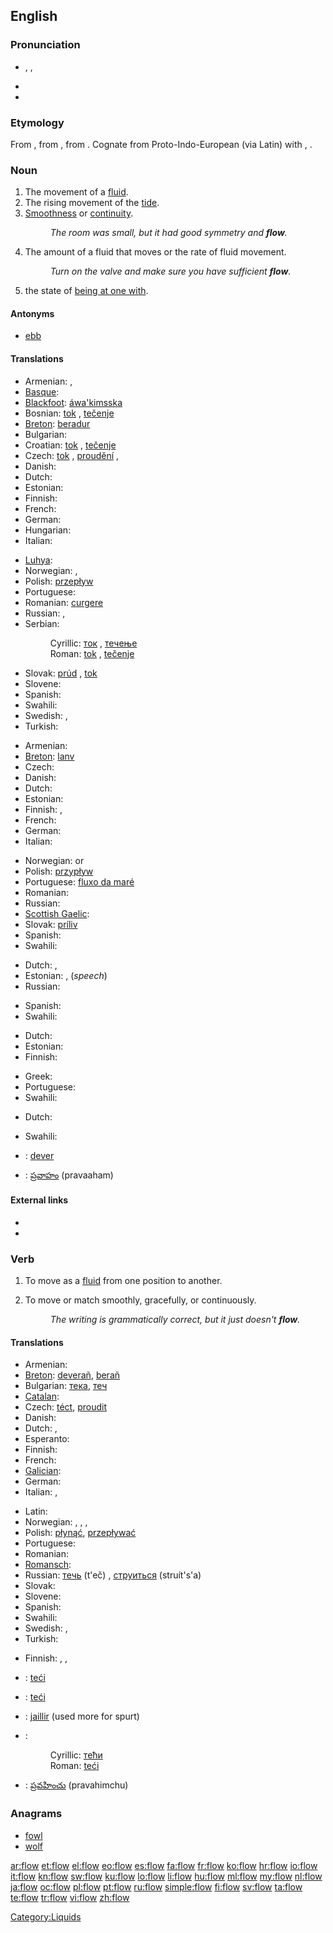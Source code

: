 ==English==

===Pronunciation===
* {{enPR|flō}}, {{IPA|/fləʊ/}}, {{SAMPA|/fl@U/}}
* {{audio|En-us-flow.ogg|Audio (US)}}
* {{rhymes|əʊ}}

===Etymology===
From {{etyl|ang}} {{term|flowan|flōwan|lang=ang}}, from {{proto|Germanic|flōanan}}, from {{proto|Indo-European|plōw-}}. Cognate from Proto-Indo-European (via Latin) with {{term|fluent|lang=en}}, {{term|flux|lang=en}}.

===Noun===
{{en-noun|s|-}}

# The movement of a [[fluid]].
# The rising movement of the [[tide]].
# [[smoothness|Smoothness]] or [[continuity]].
#: ''The room was small, but it had good symmetry and '''flow'''.''
# The amount of a fluid that moves or the rate of fluid movement.
#: ''Turn on the valve and make sure you have sufficient '''flow'''.''
# {{psychology}} the state of [[be at one with|being at one with]].

====Antonyms====
* {{sense|movement of the tide}} [[ebb]]

====Translations====
{{trans-top|the movement of a fluid}}
* Armenian: {{t|hy|հոսք|tr=hosk'}},  {{t-|hy|հոսանք|tr=hosank’}}
* [[Basque]]: {{t|eu|etorri}}
* [[Blackfoot]]: [[áwa'kimsska]]
* Bosnian: [[tok]] {{m}}, [[tečenje]] {{n}}
* [[Breton]]: [[beradur]] {{m}}
* Bulgarian: {{t+|bg|течение|n}}
* Croatian: [[tok]] {{m}}, [[tečenje]] {{n}}
* Czech: [[tok]] {{m}}, [[proudění]] {{n}}, {{t|cs|stroming|f}}
* Danish: {{t-|da|strøm|c}}
* Dutch: {{t+|nl|stroom}}
* Estonian: {{t|et|vool}}
* Finnish: {{t-|fi|virtaus}}
* French: {{t+|fr|écoulement|m}}
* German: {{t+|de|Fluss|m}}
* Hungarian: {{t+|hu|áramlás}}
* Italian: {{t+|it|flusso|m}}
{{trans-mid}}
* [[Luhya]]: {{tø|luy|omuhula}}
* Norwegian: {{t+|no|flom|m}}, {{t+|no|strøm|m}}
* Polish: [[przepływ]] {{m}}
* Portuguese: {{t+|pt|fluxo|m}}
* Romanian: [[curgere]] {{f}}
* Russian: {{t+|ru|течение|n|tr=t'ečénije}}, {{t+|ru|поток|m|tr=potók}}
* Serbian:
*: Cyrillic: [[ток]] {{m}}, [[течење]] {{n}}
*: Roman: [[tok#Serbian|tok]] {{m}}, [[tečenje#Serbian|tečenje]] {{n}}
* Slovak: [[prúd]] {{m}}, [[tok]] {{m}}
* Slovene: {{t+|sl|tok|m}}
* Spanish: {{t+|es|flujo|m}}
* Swahili: {{t+|sw|mkondo|xs=Swahili}}
* Swedish: {{t+|sv|ström|c}}, {{t+|sv|flöde|n}}
* Turkish: {{t+|tr|akış}}
{{trans-bottom}}

{{trans-top|the rising movement of the tide}}
* Armenian: {{t|hy|մակընթացություն|tr=makënt’ac’ut’yun}}
* [[Breton]]: [[lanv]] {{m}}
* Czech: {{t-|cs|příliv|m}}
* Danish: {{t+|da|flod}}
* Dutch: {{t+|nl|vloed}}
* Estonian: {{t|et|tõus}}
* Finnish: {{t+|fi|vuoksi}}, {{t-|fi|nousuvesi}}
* French: {{t+|fr|flux|m}}
* German: {{t+|de|Flut|f}}
* Italian: {{t-|it|riflusso|n}}
{{trans-mid}}
* Norwegian: {{t+|no|flo|f}} or {{m}}
* Polish: [[przypływ]] {{m}}
* Portuguese: [[fluxo da maré]]
* Romanian: {{t-|ro|flux|n}}
* Russian: {{t+|ru|прилив|m|tr=prilív}}
* [[Scottish Gaelic]]: {{t-|gd|lìonadh|m|xs=Scottish Gaelic}}
* Slovak: [[príliv]] {{m}}
* Spanish: {{t+|es|flujo|m}}
* Swahili: {{t+|sw|mkondo|xs=Swahili}}
{{trans-bottom}}

{{trans-top|smoothness or continuity}}
* Dutch: {{t|nl|afronding}}, {{t|nl|ronding}}
* Estonian: {{t|et|sujuvus}}, {{t|et|ladusus}} (''speech'')
* Russian: {{t+|ru|плавность|f|tr=plávnost'}}
{{trans-mid}}
* Spanish: {{t+|es|flujo|m}}
* Swahili: {{t+|sw|mkondo|xs=Swahili}}
{{trans-bottom}}

{{trans-top|rate of fluid movement}}
* Dutch: {{t-|nl|debiet}}
* Estonian: {{t|et|vool}}
* Finnish: {{t-|fi|virtaama}}
{{trans-mid}}
* Greek: {{t-|el|παροχή|f}}
* Portuguese: {{t+|pt|fluxo}}
* Swahili: {{t+|sw|mkondo|xs=Swahili}}
{{trans-bottom}}

{{trans-top|being at one with}}
* Dutch: {{t-|nl|een zijn met}}
{{trans-mid}}
* Swahili: {{t+|sw|mkondo|xs=Swahili}}
{{trans-bottom}}

{{checktrans-top}}
* {{ttbc|br}}: [[dever]] {{m}}
* {{ttbc|te}}: [[ప్రవాహం]] (pravaaham)
{{trans-bottom}}

====External links====
* {{pedialite}}
* {{pedialite|flow (psychology)}}

===Verb===
{{en-verb}}

# {{intransitive}} To move as a [[fluid]] from one position to another.
# {{intransitive}} To move or match smoothly, gracefully, or continuously.
#: ''The writing is grammatically correct, but it just doesn't '''flow'''.''

====Translations====
{{trans-top|to move as a fluid}}
* Armenian: {{t-|hy|հոսել|tr=hosel}}
* [[Breton]]: [[deverañ]], [[berañ]]
* Bulgarian: [[тека]], [[теч]]
* [[Catalan]]: {{t+|ca|fluir}}
* Czech: [[téct]], [[proudit]]
* Danish: {{t-|da|strømme}}
* Dutch: {{t+|nl|vloeien}}, {{t+|nl|stromen}}
* Esperanto: {{t-|eo|flui|xs=Esperanto}}
* Finnish: {{t-|fi|virrata}}
* French: {{t+|fr|couler}}
* [[Galician]]: {{t|gl|fluír|xs=Galician}}
* German: {{t+|de|fließen}}
* Italian: {{t+|it|fluire}},  {{t+|it|scorrere}}
{{trans-mid}}
* Latin: {{t-|la|fluo}}
* Norwegian: {{t|no|flomme}}, {{t-|no|strømme}}, {{t|no|fløda}},  {{t|no|fløyma}}
* Polish: [[płynąć]], [[przepływać]]
* Portuguese: {{t+|pt|fluir}}
* Romanian: {{t+|ro|curge}}
* [[Romansch]]: {{t-|rm|fluir|xs=Romansch}}
* Russian: [[течь]] (t'eč) {{impf}}, [[струиться]] (struít's'a) {{impf}}
* Slovak: {{t-|sk|tiecť}}
* Slovene: {{t+|sl|teči}}
* Spanish: {{t+|es|fluir}}
* Swahili: {{t+|sw|mkondo|xs=Swahili}}
* Swedish: {{t+|sv|strömma}}, {{t+|sv|flyta}}
* Turkish: {{t+|tr|akmak}}
{{trans-bottom}}

{{trans-top|to move smoothly}}
* Finnish: {{t|fi|sujua}}, {{t|fi|soljua}}, {{t|fi|lipua}}
{{trans-mid}}
{{trans-bottom}}

{{checktrans-top}}
* {{ttbc|bs}}: [[teći]]
* {{ttbc|hr}}: [[teći]]
* {{ttbc|fr}}: [[jaillir]] (used more for spurt)
* {{ttbc|sr}}:
*: Cyrillic: [[тећи]]
*: Roman: [[teći#Serbian|teći]]
* {{ttbc|te}}: [[ప్రవహించు]] (pravahimchu)
{{trans-bottom}}

===Anagrams===
* [[fowl#English|fowl]]
* [[wolf#English|wolf]]

[[Category:Liquids]]

[[ar:flow]]
[[et:flow]]
[[el:flow]]
[[eo:flow]]
[[es:flow]]
[[fa:flow]]
[[fr:flow]]
[[ko:flow]]
[[hr:flow]]
[[io:flow]]
[[it:flow]]
[[kn:flow]]
[[sw:flow]]
[[ku:flow]]
[[lo:flow]]
[[li:flow]]
[[hu:flow]]
[[ml:flow]]
[[my:flow]]
[[nl:flow]]
[[ja:flow]]
[[oc:flow]]
[[pl:flow]]
[[pt:flow]]
[[ru:flow]]
[[simple:flow]]
[[fi:flow]]
[[sv:flow]]
[[ta:flow]]
[[te:flow]]
[[tr:flow]]
[[vi:flow]]
[[zh:flow]]